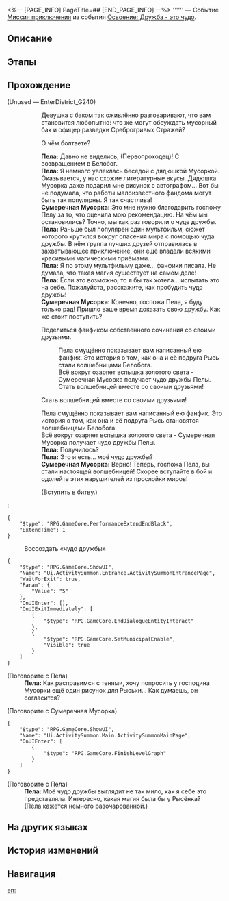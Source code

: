 <%-- [PAGE_INFO]
PageTitle=##
[END_PAGE_INFO] --%>
{{Дополнить|Диалоги.}}
{{Миссия Инфобокс
|id              = 8024205
|Название        = 
|Изображение     = Миссия .png
|Тип             = Миссия приключения
|Событие         = Освоение: Дружба - это чудо
|Глава           = 
|Условия         = Завершена [[Миссия приключения]] «[[Старые друзья, новые друзья?]]»
|Персонажи       = Пела; Первопроходец; Сумеречная Мусорка
|СтартЛокация    = [[Ярило-VI]] — [[Административный район]]
|Мир             = Ярило-VI
|Предыдущая      = Старые друзья, новые друзья?
|Следующая       = 
|Награды         = 
}}
'''''' — Событие [[Миссия приключения]] из события [[Освоение: Дружба - это чудо]].

==Описание==
{{Описание|<!--официальное описание из Перекрёстка судеб-->}}

==Этапы==


==Прохождение==
{{Дополнить}}


;(Unused &mdash; EnterDistrict_G240)
:{{tx}}
::Девушка с баком так оживлённо разговаривают, что вам становится любопытно: что же могут обсуждать мусорный бак и офицер разведки Среброгривых Стражей?
::{{Диалог|Стрелка}} О чём болтаете?
::'''Пела:''' Давно не виделись, (Первопроходец)! С возвращением в Белобог.
::'''Пела:''' Я немного увлеклась беседой с дядюшкой Мусоркой. Оказывается, у нас схожие литературные вкусы. Дядюшка Мусорка даже подарил мне рисунок с автографом... Вот бы не подумала, что работы малоизвестного фандома могут быть так популярны. Я так счастлива!
::'''Сумеречная Мусорка:''' Это мне нужно благодарить госпожу Пелу за то, что оценила мою рекомендацию. На чём мы остановились? Точно, мы как раз говорили о чуде дружбы.
::'''Пела:''' Раньше был популярен один мультфильм, сюжет которого крутился вокруг спасения мира с помощью чуда дружбы. В нём группа лучших друзей отправилась в захватывающее приключение, они ещё владели всякими красивыми магическими приёмами...
::'''Пела:''' Я по этому мультфильму даже... фанфики писала. Не думала, что такая магия существует на самом деле!
::'''Пела:''' Если это возможно, то я бы так хотела... испытать это на себе. Пожалуйста, расскажите, как пробудить чудо дружбы!
::'''Сумеречная Мусорка:''' Конечно, госпожа Пела, я буду только рад! Пришло ваше время доказать свою дружбу. Как же стоит поступить?
::{{Диалог|Стрелка}} Поделиться фанфиком собственного сочинения со своими друзьями.
:::Пела смущённо показывает вам написанный ею фанфик. Это история о том, как она и её подруга Рысь стали волшебницами Белобога.
:::Всё вокруг озаряет вспышка золотого света - Сумеречная Мусорка получает чудо дружбы Пелы.
:::Стать волшебницей вместе со своими друзьями!
::{{Диалог|Стрелка}} Стать волшебницей вместе со своими друзьями!
::Пела смущённо показывает вам написанный ею фанфик. Это история о том, как она и её подруга Рысь становятся волшебницами Белобога.
::Всё вокруг озаряет вспышка золотого света - Сумеречная Мусорка получает чудо дружбы Пелы.
::'''Пела:''' Получилось?
::'''Пела:''' Это и есть... моё чудо дружбы?
::'''Сумеречная Мусорка:''' Верно! Теперь, госпожа Пела, вы стали настоящей волшебницей! Скорее вступайте в бой и одолейте этих нарушителей из прослойки миров!
::{{Диалог|Стрелка}} (Вступить в битву.)
:<pre>{
	"$type": "RPG.GameCore.PerformanceExtendEndBlack",
	"ExtendTime": 1
}</pre>

:{{Диалог|Журнал путешествий}} Воссоздать «чудо дружбы»
<pre>{
	"$type": "RPG.GameCore.ShowUI",
	"Name": "Ui.ActivitySummon.Entrance.ActivitySummonEntrancePage",
	"WaitForExit": true,
	"Param": {
		"Value": "5"
	},
	"OnUIEnter": [],
	"OnUIExitImmediately": [
		{
			"$type": "RPG.GameCore.EndDialogueEntityInteract"
		},
		{
			"$type": "RPG.GameCore.SetMunicipalEnable",
			"Visible": true
		}
	]
}</pre>

;(Поговорите с Пела)
:'''Пела:''' Как расправимся с тенями, хочу попросить у господина Мусорки ещё один рисунок для Рыськи... Как думаешь, он согласится?

;(Поговорите с Сумеречная Мусорка)
<pre>{
	"$type": "RPG.GameCore.ShowUI",
	"Name": "Ui.ActivitySummon.Main.ActivitySummonMainPage",
	"OnUIEnter": [
		{
			"$type": "RPG.GameCore.FinishLevelGraph"
		}
	]
}</pre>

;(Поговорите с Пела)
:'''Пела:''' Моё чудо дружбы выглядит не так мило, как я себе это представляла. Интересно, какая магия была бы у Рысёнка?
:(Пела кажется немного разочарованной.)
{{Диалог Конец}}

==На других языках==
{{На других языках
|en   = 
|zhs  = 
|zht  = 
|ja   = 
|ko   = 
|es   = 
|fr   = 
|ru   = 
|th   = 
|vi   = 
|de   = 
|id   = 
|pt   = 
}}

==История изменений==
{{История изменений|3.5}}

==Навигация==
{{Миссия приключения Навбокс|Глава }}

[[en:]]

